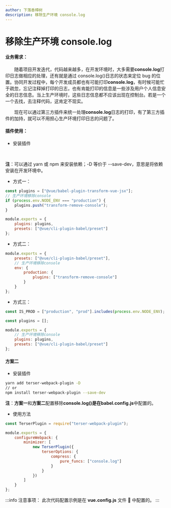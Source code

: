 ```yaml
---
author: 下落香樟树
description: 移除生产环境 console.log
---
```


# 移除生产环境 console.log

#### 业务需求：

&emsp;&emsp;随着项目开发迭代，代码越来越多，在开发环境时，大多需要**console.log**打印日志做相应的处理，还有就是通过 console.log()日志的状态来定位 bug 的位置。协同开发过程中，每个开发成员都也有可能打印**console.log**，有时候可能忙于疏忽，忘记注释掉打印的日志，也有肯能打印的信息是一些涉及用户个人信息安全的日志信息。当上生产环境时，这些日志信息都不应该出现在控制台。若是一个一个去找，去注释代码，这肯定不现实。

&emsp;&emsp;现在可以通过第三方插件来统一处理**console.log**日志的打印，有了第三方插件的加持，就可以不用担心生产环境打印日志的问题了。

#### 插件使用：

-   安装插件

<Install value="install babel-plugin-transform-remove-console -D" />
<br />
<Install value="install babel-plugin-transform-remove-console -D" />

**注**：可以通过 yarn 或 npm 来安装依赖；-D 等价于 --save-dev，意思是将依赖安装在开发环境中。

-   方式一：

```javascript title="插件配置"
const plugins = ["@vue/babel-plugin-transform-vue-jsx"];
// 生产环境移除console
if (process.env.NODE_ENV === "production") {
	plugins.push("transform-remove-console");
}

module.exports = {
	plugins: plugins,
	presets: ["@vue/cli-plugin-babel/preset"]
};
```

-   方式二：

```javascript title="插件配置"
module.exports = {
	presets: ["@vue/cli-plugin-babel/preset"],
	// 生产环境移除console
	env: {
		production: {
			plugins: ["transform-remove-console"]
		}
	}
};
```

-   方式三：

```javascript title="插件配置"
const IS_PROD = ["production", "prod"].includes(process.env.NODE_ENV);

const plugins = [];

module.exports = {
	// 生产环境移除console
	plugins: plugins,
	presets: ["@vue/cli-plugin-babel/preset"]
};
```

#### 方案二

-   安装插件

```bash title="安装插件"
yarn add terser-webpack-plugin -D
// or
npm install terser-webpack-plugin --save-dev
```

**注**：**方案一**和**方案二**配置移除**console.log()**是在**babel.config.js**中配置的。

-   使用方法

```javascript title="使用方法"
const TerserPlugin = require("terser-webpack-plugin");

module.exports = {
	configureWebpack: {
		minimizer: [
			new TerserPlugin({
				terserOptions: {
					compress: {
						pure_funcs: ["console.log"]
					}
				}
			})
		]
	}
};
```

:::info 注意事项：
此次代码配置示例是在 **vue.config.js** 文件 📁 中配置的。
:::
